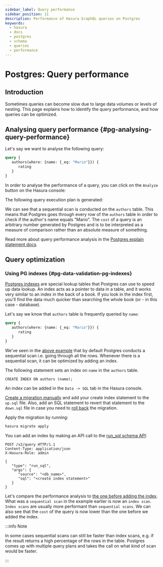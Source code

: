 ```yaml
---
sidebar_label: Query performance
sidebar_position: 11
description: Performance of Hasura GraphQL queries on Postgres
keywords:
  - hasura
  - docs
  - postgres
  - schema
  - queries
  - performance
---
```



# Postgres: Query performance

## Introduction

Sometimes queries can become slow due to large data volumes or levels of
nesting. This page explains how to identify the query performance, and
how queries can be optimized.

## Analysing query performance {#pg-analysing-query-performance}

Let's say we want to analyse the following query:

```graphql
query {
   authors(where: {name: {_eq: "Mario"}}) {
      rating
   }
}
```

In order to analyse the performance of a query, you can click on the
`Analyze` button on the Hasura console:

<Thumbnail
  src="/img/graphql/core/queries/analyze-query.png"
  alt="Query analyze button on Hasura console"
  width="800px"
/>

The following query execution plan is generated:

<Thumbnail
  src="/img/graphql/core/queries/query-analysis-before-index.png"
  alt="Execution plan for Hasura GraphQL query"
  width="800px"
/>

We can see that a sequential scan is conducted on the `authors` table.
This means that Postgres goes through every row of the `authors` table
in order to check if the author's name equals "Mario". The `cost` of a
query is an arbitrary number generated by Postgres and is to be
interpreted as a measure of comparison rather than an absolute measure
of something.

Read more about query performance analysis in the [Postgres explain
statement docs](https://www.postgresql.org/docs/current/sql-explain.html).

## Query optimization

### Using PG indexes {#pg-data-validation-pg-indexes}

[Postgres indexes](https://www.tutorialspoint.com/postgresql/postgresql_indexes.htm)
are special lookup tables that Postgres can use to speed up data lookup.
An index acts as a pointer to data in a table, and it works very similar
to an index in the back of a book. If you look in the index first,
you'll find the data much quicker than searching the whole book (or - in
this case - database).

Let's say we know that `authors` table is frequently queried by `name`:

```graphql
query {
   authors(where: {name: {_eq: "Mario"}}) {
      rating
   }
}
```

We've seen in the [above example](#pg-analysing-query-performance) that
by default Postgres conducts a sequential scan i.e. going through all
the rows. Whenever there is a sequential scan, it can be optimized by
adding an index.

The following statement sets an index on `name` in the `authors` table.

```plpgsql
CREATE INDEX ON authors (name);
```
<Tabs className="api-tabs">
<TabItem value="console" label="Console">

An index can be added in the `Data -> SQL` tab in the Hasura console.

</TabItem>
<TabItem value="cli" label="CLI">

[Create a migration manually](/graphql/core/migrations/advanced/writing-migrations-manually.mdx) and add your create
index statement to the `up.sql` file. Also, add an SQL statement to
revert that statement to the `down.sql` file in case you need to
[roll back](/graphql/core/migrations/advanced/rolling-back-migrations.mdx) the migration.

Apply the migration by running:

```bash
hasura migrate apply
```

</TabItem>
<TabItem value="api" label="API">

You can add an index by making an API call to the
[run_sql schema API](/graphql/core/api-reference/schema-api/run-sql.mdx#schema-run-sql):

```http
POST /v2/query HTTP/1.1
Content-Type: application/json
X-Hasura-Role: admin

{
   "type": "run_sql",
   "args": {
      "source": "<db_name>",
      "sql": "<create index statement>"
   }
}
```

</TabItem>
</Tabs>


Let's compare the performance analysis to [the one before adding the index](#pg-analysing-query-performance). What
was a `sequential scan` in the example earlier is now an `index scan`.
`Index scans` are usually more performant than `sequential scans`. We
can also see that the `cost` of the query is now lower than the one
before we added the index.

<Thumbnail
  src="/img/graphql/core/queries/query-analysis-after-index.png"
  alt="Execution plan for Hasura GraphQL query"
  width="800px"
/>

:::info Note

In some cases sequential scans can still be faster than index scans,
e.g. if the result returns a high percentage of the rows in the table.
Postgres comes up with multiple query plans and takes the call on what
kind of scan would be faster.

:::
